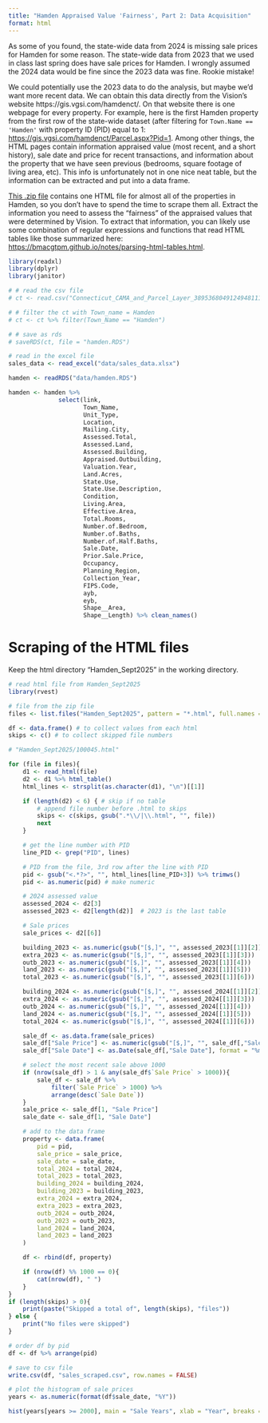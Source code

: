 ```yaml
---
title: "Hamden Appraised Value 'Fairness', Part 2: Data Acquisition"
format: html
---
```


As some of you found, the state-wide data from 2024 is missing sale prices for Hamden for some reason. The state-wide data from 2023 that we used in class last spring does have sale prices for Hamden. I wrongly assumed the 2024 data would be fine since the 2023 data was fine. Rookie mistake!

We could potentially use the 2023 data to do the analysis, but maybe we'd want more recent data. We can obtain this data directly from the Vision's website https://gis.vgsi.com/hamdenct/. On that website there is one webpage for every property. For example, here is the first Hamden property from the first row of the state-wide dataset (after filtering for `Town.Name == 'Hamden'` with property ID (PID) equal to 1: <https://gis.vgsi.com/hamdenct/Parcel.aspx?Pid=1>. Among other things, the HTML pages contain information appraised value (most recent, and a short history), sale date and price for recent transactions, and information about the property that we have seen previous (bedrooms, square footage of living area, etc). This info is unfortunately not in one nice neat table, but the information can be extracted and put into a data frame.

[This .zip file](https://yaleedu-my.sharepoint.com/:u:/g/personal/brian_macdonald_yale_edu/ERDOKwhS_s1Bn2f3GFAg5gABBrtaf-g-bAsOetpW44j7yA?e=QHhBRf) contains one HTML file for almost all of the properties in Hamden, so you don't have to spend the time to scrape them all. Extract the information you need to assess the "fairness" of the appraised values that were determined by Vision. To extract that information, you can likely use some combination of regular expressions and functions that read HTML tables like those summarized here: <https://bmacgtpm.github.io/notes/parsing-html-tables.html>.

```r
library(readxl)
library(dplyr)
library(janitor)
```

```r
# # read the csv file
# ct <- read.csv("Connecticut_CAMA_and_Parcel_Layer_3895368049124948111.csv")

# # filter the ct with Town_name = Hamden
# ct <- ct %>% filter(Town_Name == "Hamden")

# # save as rds
# saveRDS(ct, file = "hamden.RDS") 
```

```r
# read in the excel file
sales_data <- read_excel("data/sales_data.xlsx")

hamden <- readRDS("data/hamden.RDS")

hamden <- hamden %>%
              select(link,
                     Town_Name, 
                     Unit_Type,
                     Location,
                     Mailing.City,
                     Assessed.Total,
                     Assessed.Land,
                     Assessed.Building,
                     Appraised.Outbuilding,
                     Valuation.Year,
                     Land.Acres,
                     State.Use,
                     State.Use.Description,
                     Condition,
                     Living.Area,
                     Effective.Area,
                     Total.Rooms,
                     Number.of.Bedroom,
                     Number.of.Baths,
                     Number.of.Half.Baths,
                     Sale.Date,
                     Prior.Sale.Price,
                     Occupancy,
                     Planning_Region,
                     Collection_Year,
                     FIPS.Code,
                     ayb,
                     eyb,
                     Shape__Area,
                     Shape__Length) %>% clean_names()
```





# Scraping of the HTML files
Keep the html directory "Hamden_Sept2025" in the working directory.

```r
# read html file from Hamden_Sept2025
library(rvest)

# file from the zip file
files <- list.files("Hamden_Sept2025", pattern = "*.html", full.names = TRUE)

df <- data.frame() # to collect values from each html
skips <- c() # to collect skipped file numbers

# "Hamden_Sept2025/100045.html"

for (file in files){
    d1 <- read_html(file) 
    d2 <- d1 %>% html_table()
    html_lines <- strsplit(as.character(d1), "\n")[[1]]

    if (length(d2) < 6) { # skip if no table
        # append file number before .html to skips
        skips <- c(skips, gsub(".*\\/|\\.html", "", file))
        next
    }

    # get the line number with PID
    line_PID <- grep("PID", lines)

    # PID from the file, 3rd row after the line with PID
    pid <- gsub("<.*?>", "", html_lines[line_PID+3]) %>% trimws()
    pid <- as.numeric(pid) # make numeric

    # 2024 assessed value
    assessed_2024 <- d2[3]
    assessed_2023 <- d2[length(d2)]  # 2023 is the last table

    # Sale prices
    sale_prices <- d2[[6]]

    building_2023 <- as.numeric(gsub("[$,]", "", assessed_2023[[1]][2]))
    extra_2023 <- as.numeric(gsub("[$,]", "", assessed_2023[[1]][3]))
    outb_2023 <- as.numeric(gsub("[$,]", "", assessed_2023[[1]][4]))
    land_2023 <- as.numeric(gsub("[$,]", "", assessed_2023[[1]][5]))
    total_2023 <- as.numeric(gsub("[$,]", "", assessed_2023[[1]][6]))

    building_2024 <- as.numeric(gsub("[$,]", "", assessed_2024[[1]][2]))
    extra_2024 <- as.numeric(gsub("[$,]", "", assessed_2024[[1]][3]))
    outb_2024 <- as.numeric(gsub("[$,]", "", assessed_2024[[1]][4]))
    land_2024 <- as.numeric(gsub("[$,]", "", assessed_2024[[1]][5]))
    total_2024 <- as.numeric(gsub("[$,]", "", assessed_2024[[1]][6]))

    sale_df <- as.data.frame(sale_prices)
    sale_df["Sale Price"] <- as.numeric(gsub("[$,]", "", sale_df[,"Sale Price"]))
    sale_df["Sale Date"] <- as.Date(sale_df[,"Sale Date"], format = "%m/%d/%Y")

    # select the most recent sale above 1000
    if (nrow(sale_df) > 1 & any(sale_df$`Sale Price` > 1000)){
        sale_df <- sale_df %>% 
            filter(`Sale Price` > 1000) %>% 
            arrange(desc(`Sale Date`))
    }
    sale_price <- sale_df[1, "Sale Price"]
    sale_date <- sale_df[1, "Sale Date"]

    # add to the data frame
    property <- data.frame(
        pid = pid,
        sale_price = sale_price,
        sale_date = sale_date,
        total_2024 = total_2024,
        total_2023 = total_2023,
        building_2024 = building_2024,
        building_2023 = building_2023,
        extra_2024 = extra_2024,
        extra_2023 = extra_2023,
        outb_2024 = outb_2024,
        outb_2023 = outb_2023,
        land_2024 = land_2024,
        land_2023 = land_2023
    )

    df <- rbind(df, property)

    if (nrow(df) %% 1000 == 0){
        cat(nrow(df), " ")
    }
}
if (length(skips) > 0){
    print(paste("Skipped a total of", length(skips), "files"))
} else {
    print("No files were skipped")
}

```

```r
# order df by pid
df <- df %>% arrange(pid)

# save to csv file
write.csv(df, "sales_scraped.csv", row.names = FALSE)
```


```r
# plot the histogram of sale prices
years <- as.numeric(format(df$sale_date, "%Y"))

hist(years[years >= 2000], main = "Sale Years", xlab = "Year", breaks = 20)
```